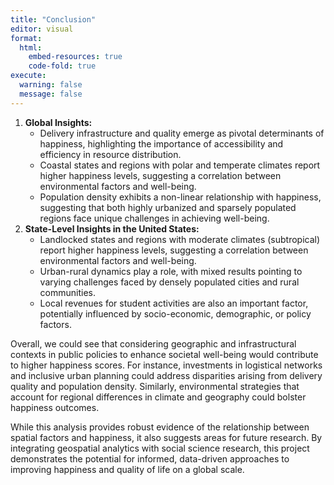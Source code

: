 ```yaml
---
title: "Conclusion"
editor: visual
format:
  html:
    embed-resources: true
    code-fold: true
execute:
  warning: false
  message: false
---
```


1.  **Global Insights:**
    -   Delivery infrastructure and quality emerge as pivotal determinants of happiness, highlighting the importance of accessibility and efficiency in resource distribution.
    -   Coastal states and regions with polar and temperate climates report higher happiness levels, suggesting a correlation between environmental factors and well-being.
    -   Population density exhibits a non-linear relationship with happiness, suggesting that both highly urbanized and sparsely populated regions face unique challenges in achieving well-being.

2.  **State-Level Insights in the United States:**
    -   Landlocked states and regions with moderate climates (subtropical) report higher happiness levels, suggesting a correlation between environmental factors and well-being.
    -   Urban-rural dynamics play a role, with mixed results pointing to varying challenges faced by densely populated cities and rural communities.
    -   Local revenues for student activities are also an important factor, potentially influenced by socio-economic, demographic, or policy factors.

Overall, we could see that considering geographic and infrastructural contexts in public policies to enhance societal well-being would contribute to higher happiness scores. For instance, investments in logistical networks and inclusive urban planning could address disparities arising from delivery quality and population density. Similarly, environmental strategies that account for regional differences in climate and geography could bolster happiness outcomes.

While this analysis provides robust evidence of the relationship between spatial factors and happiness, it also suggests areas for future research. By integrating geospatial analytics with social science research, this project demonstrates the potential for informed, data-driven approaches to improving happiness and quality of life on a global scale.